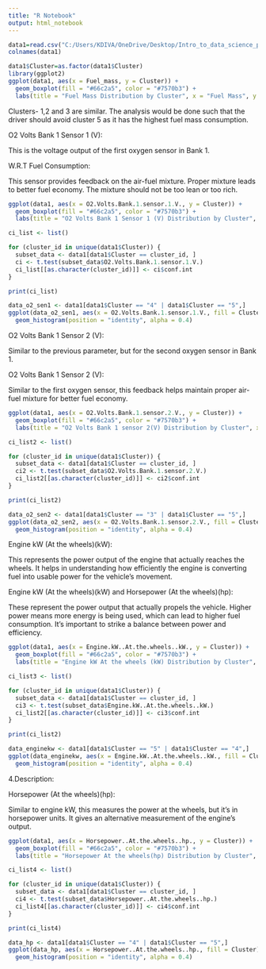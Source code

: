 ---
title: "R Notebook"
output: html_notebook
---


```{r}
data1=read.csv("C:/Users/KDIVA/OneDrive/Desktop/Intro_to_data_science_project/dataset.csv")
colnames(data1)
```

```{r}
data1$Cluster=as.factor(data1$Cluster)
library(ggplot2)
ggplot(data1, aes(x = Fuel_mass, y = Cluster)) +
  geom_boxplot(fill = "#66c2a5", color = "#7570b3") +
  labs(title = "Fuel Mass Distribution by Cluster", x = "Fuel Mass", y = "Cluster")
```
Clusters- 1,2 and 3 are similar. The analysis would be done such that the driver should avoid cluster 5 as it has the highest fuel mass consumption. 



O2 Volts Bank 1 Sensor 1 (V): 

This is the voltage output of the first oxygen sensor in Bank 1.


W.R.T Fuel Consumption: 

This sensor provides feedback on the air-fuel mixture. Proper mixture leads to better fuel economy. The mixture should not be too lean or too rich.
```{r}
ggplot(data1, aes(x = O2.Volts.Bank.1.sensor.1.V., y = Cluster)) +
  geom_boxplot(fill = "#66c2a5", color = "#7570b3") +
  labs(title = "O2 Volts Bank 1 Sensor 1 (V) Distribution by Cluster", x = "O2 Volts Bank 1 Sensor 1 (V)", y = "Cluster")
```

```{r}


ci_list <- list()

for (cluster_id in unique(data1$Cluster)) {
  subset_data <- data1[data1$Cluster == cluster_id, ]
  ci <- t.test(subset_data$O2.Volts.Bank.1.sensor.1.V.)
  ci_list[[as.character(cluster_id)]] <- ci$conf.int
}

print(ci_list)

```
```{r}
data_o2_sen1 <- data1[data1$Cluster == "4" | data1$Cluster == "5",]
ggplot(data_o2_sen1, aes(x = O2.Volts.Bank.1.sensor.1.V., fill = Cluster)) +
  geom_histogram(position = "identity", alpha = 0.4)

```



O2 Volts Bank 1 Sensor 2 (V): 

Similar to the previous parameter, but for the second oxygen sensor in Bank 1.


O2 Volts Bank 1 Sensor 2 (V): 

Similar to the first oxygen sensor, this feedback helps maintain proper air-fuel mixture for better fuel economy.
```{r}
ggplot(data1, aes(x = O2.Volts.Bank.1.sensor.2.V., y = Cluster)) +
  geom_boxplot(fill = "#66c2a5", color = "#7570b3") +
  labs(title = "O2 Volts Bank 1 sensor 2(V) Distribution by Cluster", x = "O2 Volts Bank 1 sensor 2(V)", y = "Cluster")
```
```{r}


ci_list2 <- list()

for (cluster_id in unique(data1$Cluster)) {
  subset_data <- data1[data1$Cluster == cluster_id, ]
  ci2 <- t.test(subset_data$O2.Volts.Bank.1.sensor.2.V.)
  ci_list2[[as.character(cluster_id)]] <- ci2$conf.int
}

print(ci_list2)

```
```{r}
data_o2_sen2 <- data1[data1$Cluster == "3" | data1$Cluster == "5",]
ggplot(data_o2_sen2, aes(x = O2.Volts.Bank.1.sensor.2.V., fill = Cluster)) +
  geom_histogram(position = "identity", alpha = 0.4)
```



Engine kW (At the wheels)(kW): 

This represents the power output of the engine that actually reaches the wheels. It helps in understanding how efficiently the engine is converting fuel into usable power for the vehicle's movement.


Engine kW (At the wheels)(kW) and Horsepower (At the wheels)(hp):


These represent the power output that actually propels the vehicle. Higher power means more energy is being used, which can lead to higher fuel consumption. It's important to strike a balance between power and efficiency.

```{r}
ggplot(data1, aes(x = Engine.kW..At.the.wheels..kW., y = Cluster)) +
  geom_boxplot(fill = "#66c2a5", color = "#7570b3") +
  labs(title = "Engine kW At the wheels (kW) Distribution by Cluster", x = "Engine kW At the wheels (kW)", y = "Cluster")
```

```{r}


ci_list3 <- list()

for (cluster_id in unique(data1$Cluster)) {
  subset_data <- data1[data1$Cluster == cluster_id, ]
  ci3 <- t.test(subset_data$Engine.kW..At.the.wheels..kW.)
  ci_list2[[as.character(cluster_id)]] <- ci3$conf.int
}

print(ci_list2)

```
```{r}
data_enginekw <- data1[data1$Cluster == "5" | data1$Cluster == "4",]
ggplot(data_enginekw, aes(x = Engine.kW..At.the.wheels..kW., fill = Cluster)) +
  geom_histogram(position = "identity", alpha = 0.4)
```



4.Description:


Horsepower (At the wheels)(hp): 


Similar to engine kW, this measures the power at the wheels, but it's in horsepower units. It gives an alternative measurement of the engine's output.


```{r}
ggplot(data1, aes(x = Horsepower..At.the.wheels..hp., y = Cluster)) +
  geom_boxplot(fill = "#66c2a5", color = "#7570b3") +
  labs(title = "Horsepower At the wheels(hp) Distribution by Cluster", x = "Horsepower At the wheels(hp)", y = "Cluster")
```
```{r}


ci_list4 <- list()

for (cluster_id in unique(data1$Cluster)) {
  subset_data <- data1[data1$Cluster == cluster_id, ]
  ci4 <- t.test(subset_data$Horsepower..At.the.wheels..hp.)
  ci_list4[[as.character(cluster_id)]] <- ci4$conf.int
}

print(ci_list4)

```
```{r}
data_hp <- data1[data1$Cluster == "4" | data1$Cluster == "5",]
ggplot(data_hp, aes(x = Horsepower..At.the.wheels..hp., fill = Cluster)) +
  geom_histogram(position = "identity", alpha = 0.4)
```


